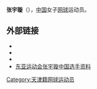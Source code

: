 {{Infobox 网球选手
|姓名=张宇璇
|照片=Zhang yuxuan.jpg
|国籍={{PRC}}
|生日={{birth_date_and_age|1994|8|19|mf=y}}
|出生地=[[中国|中国]][[天津|天津]]
|居住地=[[中国|中国]][[天津|天津]]
|身高=179
|体重=63
|持拍手=右手
|反拍=双手
|单打最高排名=224（2013年8月12日）
|双打最高排名=488（2015年1月12日）
|奖金=79,542[[美元|美元]]
}}

'''张宇璇'''（{{bd|1994年|8月19日}}），[[中国|中国]]女子[[网球|网球]]运动员。

== 外部链接 ==
{{commons category|Zhang Yuxuan}}
*{{wta|id=17407}}
*{{ITF Profile|id=100133709}}
*{{Sinaweibo|3006802812|张宇璇球迷后援会}}
* [https://web.archive.org/web/20150402161252/http://data.tianjin2013.sports.sohu.com/MemInfo.php?ID=83721 东亚运动会张宇璇中国选手资料]

[[Category:天津籍网球运动员|Category:天津籍网球运动员]]

{{China-bio-stub}}
{{Tennis-bio-stub}}